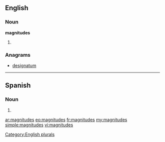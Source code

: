 ==English==

===Noun===
'''magnitudes'''

# {{plural of|magnitude}}

===Anagrams===
* [[designatum#English|designatum]]

[[Category:English plurals]]

----
==Spanish==

===Noun===
{{head|es|noun form|g=f|g2=p}}

# {{plural of|nocat=1|magnitud|lang=es}}

[[ar:magnitudes]]
[[eo:magnitudes]]
[[fr:magnitudes]]
[[my:magnitudes]]
[[simple:magnitudes]]
[[vi:magnitudes]]